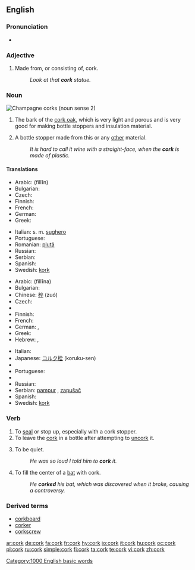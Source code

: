 {{wikipedia|Cork (material)}}
{{also|Cork}}
==English==

===Pronunciation===
* {{audio|en-us-cork.ogg|Audio (US)}}
*: {{rhymes|ɔː(r)k}}

===Adjective===
{{en-adj|-|-}}

# Made from, or consisting of, cork.
#: ''Look at that '''cork''' statue.''

===Noun===
[[Image:ChampagneCorksLarge.jpg|thumb|Champagne corks (noun sense 2)]]
{{en-noun}}

# {{uncountable}} The bark of the [[cork oak]], which is very light and porous and is very good for making bottle stoppers and insulation material.
# A bottle stopper made from this or any [[other]] material.
#: ''It is hard to call it wine with a straight-face, when the '''cork''' is made of plastic.''

====Translations====
{{trans-top|bark of the cork oak}}
* Arabic: {{Arab|[[فلين|فِلّين]]}} (fillīn) {{m}}
* Bulgarian: {{t|bg|корк|m}}
* Czech: {{t-|cs|korek|m}}
* Finnish: {{t-|fi|korkki}}
* French: {{t+|fr|liège|m}}
* German: {{t|de|Kork|m}}
* Greek: {{t+|el|φελλός|m|sc=Grek|tr=fellós}}
{{trans-mid}}
* Italian: s. m. [[sughero]]
* Portuguese: {{t+|pt|cortiça|f}}
* Romanian: [[plută]]
* Russian: {{t|ru|пробка|tr=próbka|f}}
* Serbian: {{t-|sr|pluta|f}}
* Spanish: {{t|es|corcho|m}}
* Swedish: [[kork]] {{c}}
{{trans-bottom}}

{{trans-top|bottle stopper}}
* Arabic: {{Arab|[[فلينة|فِلّينة]]}} (fillīna) {{f}}
* Bulgarian: {{t|bg|корк|m}}
* Chinese: [[椊]] (zuó)
* Czech: {{t-|cs|zátka|f}}
* {{trreq|Dutch}}
* Finnish: {{t-|fi|korkki}}
* French: {{t|fr|bouchon|m}}
* German: {{t|de|Stöpsel|m}}, {{t|de|Kork|m}}
* Greek: {{t+|el|φελλός|m|sc=Grek|tr=fellós}}
* Hebrew: {{he-translation|שעם|sha'am}}, {{he-translation|פקק|p'kak}}
{{trans-mid}}
* Italian: {{t-|it|turacciolo|m}}
* Japanese: [[コルク栓]] (koruku-sen)
* {{trreq|Korean}}
* Portuguese: {{t+|pt|rolha|f}}
* {{trreq|Romanian}}
* Russian: {{t|ru|пробка|tr=próbka|f}}
* Serbian: [[pampur]] {{m}}, [[zapušač]] {{m}}
* Spanish: {{t|es|corcho|m}}
* Swedish: [[kork]] {{c}}
{{trans-bottom}}

===Verb===
{{en-verb}}

# To [[seal]] or stop up, especially with a cork stopper.
# To leave the [[cork]] in a bottle after attempting to [[uncork]] it.
# {{context|slang}} To be quiet.
#: ''He was so loud I told him to '''cork''' it.''
# {{context|baseball}} To fill the center of a [[bat]] with cork.
#: ''He '''corked''' his bat, which was discovered when it broke, causing a controversy.''

===Derived terms===
* [[corkboard]]
* [[corker]]
* [[corkscrew]]

[[Category:1000 English basic words]]

[[ar:cork]]
[[de:cork]]
[[fa:cork]]
[[fr:cork]]
[[hy:cork]]
[[io:cork]]
[[it:cork]]
[[hu:cork]]
[[oc:cork]]
[[pl:cork]]
[[ru:cork]]
[[simple:cork]]
[[fi:cork]]
[[ta:cork]]
[[te:cork]]
[[vi:cork]]
[[zh:cork]]